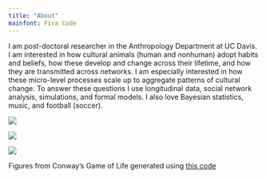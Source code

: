 ```yaml
---
title: "About"
mainfont: Fira Code
---
```


I am post-doctoral researcher in the Anthropology Department at UC Davis. I am interested in how cultural animals (human and nonhuman) adopt habits and beliefs, how these develop and change across their lifetime, and how they are transmitted across networks. I am especially interested in how these micro-level processes scale up to aggregate patterns of cultural change. To answer these questions I use longitudinal data, social network analysis, simulations, and formal models. I also love Bayesian statistics, music, and football (soccer).

::: {#fig-elephants layout-ncol="3"}
![](plts/plt_00855.png)

![](plts/plt_00856.png)

![](plts/plt_00857.png)

Figures from Conway's Game of Life generated using [this code](https://github.com/WinVector/FastBaseR/blob/master/R/ConwayLife.R)
:::

